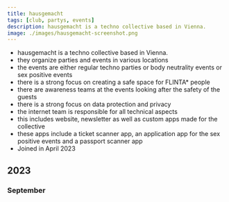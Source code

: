 ```yaml
---
title: hausgemacht
tags: [club, partys, events]
description: hausgemacht is a techno collective based in Vienna.
image: ./images/hausgemacht-screenshot.png
---
```



- hausgemacht is a techno collective based in Vienna.
- they organize parties and events in various locations
- the events are either regular techno parties or body neutrality events or sex positive events
- there is a strong focus on creating a safe space for FLINTA\* people
- there are awareness teams at the events looking after the safety of the guests
- there is a strong focus on data protection and privacy
- the internet team is responsible for all technical aspects
- this includes website, newsletter as well as custom apps made for the collective
- these apps include a ticket scanner app, an application app for the sex positive events and a passport scanner app
- Joined in April 2023

## 2023

### September

<Tweet id="https://x.com/chrcit/status/1699485759038714134?s=20" />

<script async src="https://platform.twitter.com/widgets.js"></script>

<script
  async
  src="https://embed.reddit.com/widgets.js"
  charset="UTF-8"
></script>

